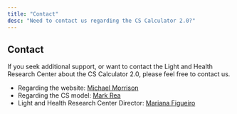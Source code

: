 ```yaml
---
title: "Contact"
desc: "Need to contact us regarding the CS Calculator 2.0?"
---
```


## Contact

If you seek additional support, or want to contact the Light and Health Research Center about the CS Calculator 2.0, please feel free to contact us.

- Regarding the website: [<Icon icon="mail"/> Michael Morrison](mailto:michael.morrison@mountsinai.org)
- Regarding the CS model: [<Icon icon="mail"/> Mark Rea](mailto:mark.rea@mountsinai.org)
- Light and Health Research Center Director: [<Icon icon="mail"/> Mariana Figueiro](mailto:mariana.figueiro@mountsinai.org)
